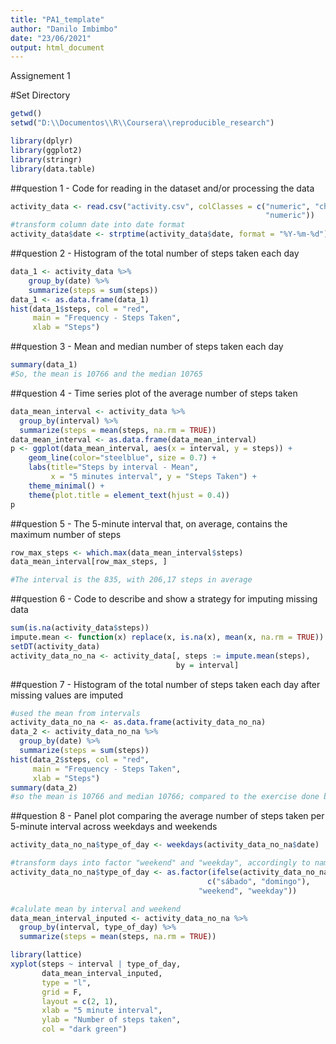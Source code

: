 ---
title: "PA1_template"
author: "Danilo Imbimbo"
date: "23/06/2021"
output: html_document
---

Assignement 1

#Set Directory
```{r, echo = TRUE}
getwd()
setwd("D:\\Documentos\\R\\Coursera\\reproducible_research")

library(dplyr)
library(ggplot2)
library(stringr)
library(data.table)
```

##question 1 - Code for reading in the dataset and/or processing the data
```{r, echo = TRUE}
activity_data <- read.csv("activity.csv", colClasses = c("numeric", "character", 
                                                         "numeric"))
#transform column date into date format
activity_data$date <- strptime(activity_data$date, format = "%Y-%m-%d")
```

##question 2 - Histogram of the total number of steps taken each day
```{r, echo = TRUE}
data_1 <- activity_data %>%  
    group_by(date) %>%
    summarize(steps = sum(steps)) 
data_1 <- as.data.frame(data_1)
hist(data_1$steps, col = "red",
     main = "Frequency - Steps Taken",
     xlab = "Steps")
```

##question 3 - Mean and median number of steps taken each day
```{r, echo = TRUE}
summary(data_1)
#So, the mean is 10766 and the median 10765
```

##question 4 - Time series plot of the average number of steps taken
```{r, echo = TRUE}
data_mean_interval <- activity_data %>%  
  group_by(interval) %>%
  summarize(steps = mean(steps, na.rm = TRUE)) 
data_mean_interval <- as.data.frame(data_mean_interval)
p <- ggplot(data_mean_interval, aes(x = interval, y = steps)) +
    geom_line(color="steelblue", size = 0.7) +
    labs(title="Steps by interval - Mean", 
         x = "5 minutes interval", y = "Steps Taken") +
    theme_minimal() +
    theme(plot.title = element_text(hjust = 0.4))
p
```

##question 5 - The 5-minute interval that, on average, contains the maximum number of steps
```{r, echo = TRUE}
row_max_steps <- which.max(data_mean_interval$steps)
data_mean_interval[row_max_steps, ]

#The interval is the 835, with 206,17 steps in average
```

##question 6 - Code to describe and show a strategy for imputing missing data
```{r, echo = TRUE}
sum(is.na(activity_data$steps))
impute.mean <- function(x) replace(x, is.na(x), mean(x, na.rm = TRUE))
setDT(activity_data)
activity_data_no_na <- activity_data[, steps := impute.mean(steps),
                                     by = interval]
```

##question 7 - Histogram of the total number of steps taken each day after missing values are imputed
```{r, echo = TRUE}
#used the mean from intervals
activity_data_no_na <- as.data.frame(activity_data_no_na)
data_2 <- activity_data_no_na %>%  
  group_by(date) %>%
  summarize(steps = sum(steps)) 
hist(data_2$steps, col = "red",
     main = "Frequency - Steps Taken",
     xlab = "Steps")
summary(data_2)
#so the mean is 10766 and median 10766; compared to the exercise done before, we got the same mean and a median 1 point above 
```

##question 8 - Panel plot comparing the average number of steps taken per 5-minute interval across weekdays and weekends
```{r, echo = TRUE}
activity_data_no_na$type_of_day <- weekdays(activity_data_no_na$date)

#transform days into factor "weekend" and "weekday", accordingly to names
activity_data_no_na$type_of_day <- as.factor(ifelse(activity_data_no_na$type_of_day %in%
                                            c("sábado", "domingo"), 
                                          "weekend", "weekday"))

#calulate mean by interval and weekend
data_mean_interval_inputed <- activity_data_no_na %>%  
  group_by(interval, type_of_day) %>% 
  summarize(steps = mean(steps, na.rm = TRUE)) 

library(lattice)
xyplot(steps ~ interval | type_of_day, 
       data_mean_interval_inputed, 
       type = "l", 
       grid = F,
       layout = c(2, 1), 
       xlab = "5 minute interval",
       ylab = "Number of steps taken",
       col = "dark green")
```
